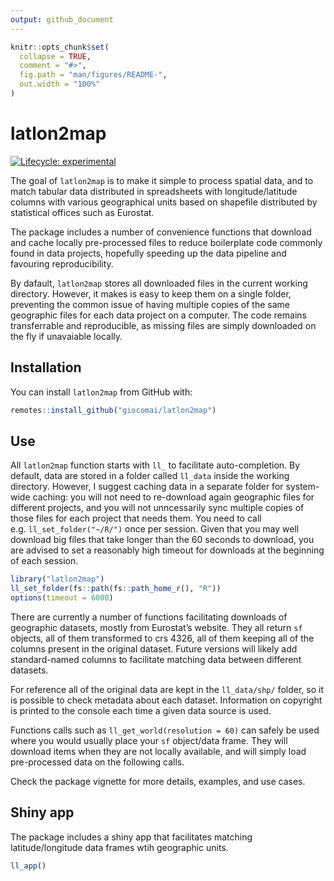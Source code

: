 ```yaml
---
output: github_document
---
```


<!-- README.md is generated from README.Rmd. Please edit that file -->

```r
knitr::opts_chunk$set(
  collapse = TRUE,
  comment = "#>",
  fig.path = "man/figures/README-",
  out.width = "100%"
)
```

# latlon2map

<!-- badges: start -->
[![Lifecycle: experimental](https://img.shields.io/badge/lifecycle-experimental-orange.svg)](https://www.tidyverse.org/lifecycle/#experimental)
<!-- badges: end -->

The goal of `latlon2map` is to make it simple to process spatial data, and to match tabular data distributed in spreadsheets with longitude/latitude columns with various geographical units based on shapefile distributed by statistical offices such as Eurostat. 

The package includes a number of convenience functions that download and cache locally pre-processed files to reduce boilerplate code commonly found in data projects, hopefully speeding up the data pipeline and favouring reproducibility.

By dafault, `latlon2map` stores all downloaded files in the current working directory. However, it makes is easy to keep them on a single folder, preventing the common issue of having multiple copies of the same geographic files for each data project on a computer. The code remains transferrable and reproducible, as missing files are simply downloaded on the fly if unavaiable locally.

## Installation

You can install `latlon2map` from GitHub with:

```r
remotes::install_github("giocomai/latlon2map")
```

## Use

All `latlon2map` function starts with `ll_` to facilitate auto-completion. By default, data are stored in a folder called `ll_data` inside the working directory. However, I suggest caching data in a separate folder for system-wide caching: you will not need to re-download again geographic files for different projects, and you will not unncessarily sync multiple copies of those files for each project that needs them. You need to call e.g. `ll_set_folder("~/R/")` once per session. Given that you may well download big files that take longer than the 60 seconds to download, you are advised to set a reasonably high timeout for downloads at the beginning of each session.

```r
library("latlon2map")
ll_set_folder(fs::path(fs::path_home_r(), "R"))
options(timeout = 6000)
```


There are currently a number of functions facilitating downloads of geographic datasets, mostly from Eurostat's website. They all return `sf` objects, all of them transformed to crs 4326, all of them keeping all of the columns present in the original dataset. Future versions will likely add standard-named columns to facilitate matching data between different datasets.

For reference all of the original data are kept in the `ll_data/shp/` folder, so it is possible to check metadata about each dataset. Information on copyright is printed to the console each time a given data source is used.

Functions calls such as `ll_get_world(resolution = 60)` can safely be used where you would usually place your `sf` object/data frame. They will download items when they are not locally available, and will simply load pre-processed data on the following calls.

Check the package vignette for more details, examples, and use cases. 

## Shiny app

The package includes a shiny app that facilitates matching latitude/longitude data frames wtih geographic units. 

```r
ll_app()
```

